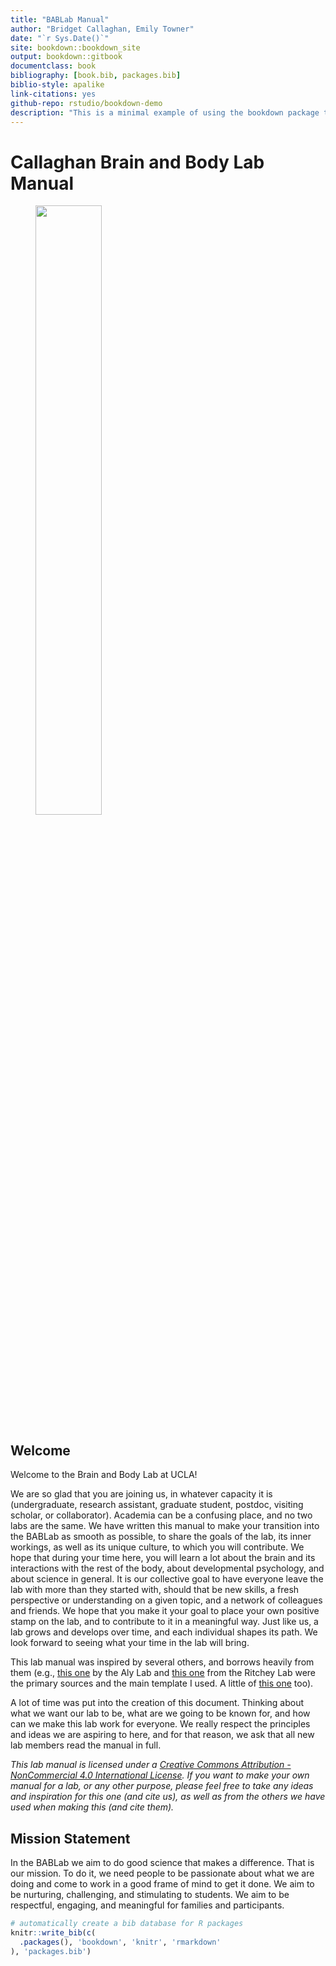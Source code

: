 ```yaml
--- 
title: "BABLab Manual"
author: "Bridget Callaghan, Emily Towner"
date: "`r Sys.Date()`"
site: bookdown::bookdown_site
output: bookdown::gitbook
documentclass: book
bibliography: [book.bib, packages.bib]
biblio-style: apalike
link-citations: yes
github-repo: rstudio/bookdown-demo
description: "This is a minimal example of using the bookdown package to write a book. The output format for this example is bookdown::gitbook."
---
```


# Callaghan Brain and Body Lab Manual

![<!--- BABLab Logo --->](images/index/Icon.jpg){width=50% height=50%}

## Welcome

Welcome to the Brain and Body Lab at UCLA! 

We are so glad that you are joining us, in whatever capacity it is (undergraduate, research assistant, graduate student, postdoc, visiting scholar, or collaborator). Academia can be a confusing place, and no two labs are the same. We have written this manual to make your transition into the BABLab as smooth as possible, to share the goals of the lab, its inner workings, as well as its unique culture, to which you will contribute. We hope that during your time here, you will learn a lot about the brain and its interactions with the rest of the body, about developmental psychology, and about science in general. It is our collective goal to have everyone leave the lab with more than they started with, should that be new skills, a fresh perspective or understanding on a given topic, and a network of colleagues and friends. We hope that you make it your goal to place your own positive stamp on the lab, and to contribute to it in a meaningful way. Just like us, a lab grows and develops over time, and each individual shapes its path. We look forward to seeing what your time in the lab will bring.
 
This lab manual was inspired by several others, and borrows heavily from them (e.g., [this one](https://github.com/alylab/labmanual/blob/master/aly-lab-manual.pdf) by the Aly Lab and [this one](https://github.com/memobc/memolab-manual) from the Ritchey Lab were the primary sources and the main template I used. A little of [this one](https://github.com/jpeelle/peellelab_manual/blob/master/peellelab_manual.pdf) too).
 
A lot of time was put into the creation of this document. Thinking about what we want our lab to be, what are we going to be known for, and how can we make this lab work for everyone. We really respect the principles and ideas we are aspiring to here, and for that reason, we ask that all new lab members read the manual in full.
 
*This lab manual is licensed under a [Creative Commons Attribution - NonCommercial 4.0 International License](https://creativecommons.org/licenses/by-nc/4.0/). If you want to make your own manual for a lab, or any other purpose, please feel free to take any ideas and inspiration for this one (and cite us), as well as from the others we have used when making this (and cite them).*

## Mission Statement

 
In the BABLab we aim to do good science that makes a difference. That is our mission. To do it, we need people to be passionate about what we are doing and come to work in a good frame of mind to get it done. We aim to be nurturing, challenging, and stimulating to students. We aim to be respectful, engaging, and meaningful for families and participants. 

```r
# automatically create a bib database for R packages
knitr::write_bib(c(
  .packages(), 'bookdown', 'knitr', 'rmarkdown'
), 'packages.bib')
```
